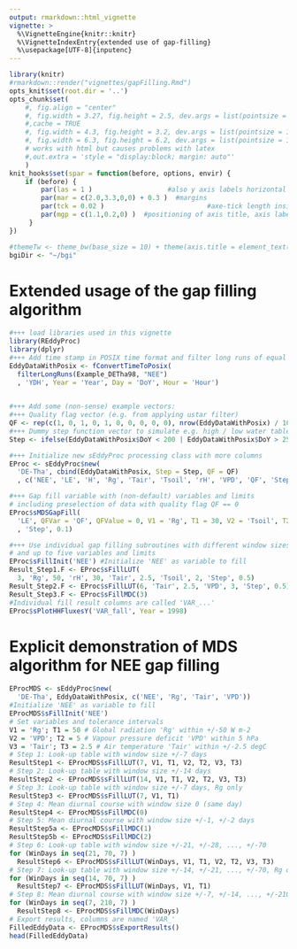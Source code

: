 ```yaml
---
output: rmarkdown::html_vignette
vignette: >
  %\VignetteEngine{knitr::knitr}
  %\VignetteIndexEntry{extended use of gap-filling}
  %\usepackage[UTF-8]{inputenc}
---
```


```r
library(knitr)
#rmarkdown::render("vignettes/gapFilling.Rmd")
opts_knit$set(root.dir = '..')
opts_chunk$set(
    #, fig.align = "center"
    #, fig.width = 3.27, fig.height = 2.5, dev.args = list(pointsize = 10)
    #,cache = TRUE
    #, fig.width = 4.3, fig.height = 3.2, dev.args = list(pointsize = 10)
    #, fig.width = 6.3, fig.height = 6.2, dev.args = list(pointsize = 10)
    # works with html but causes problems with latex
    #,out.extra = 'style = "display:block; margin: auto"' 
    )
knit_hooks$set(spar = function(before, options, envir) {
    if (before) {
        par(las = 1 )                   #also y axis labels horizontal
        par(mar = c(2.0,3.3,0,0) + 0.3 )  #margins
        par(tck = 0.02 )                          #axe-tick length inside plots             
        par(mgp = c(1.1,0.2,0) )  #positioning of axis title, axis labels, axis
     }
})
```


```r
#themeTw <- theme_bw(base_size = 10) + theme(axis.title = element_text(size = 9))
bgiDir <- "~/bgi"
```

# Extended usage of the gap filling algorithm


```r
#+++ load libraries used in this vignette
library(REddyProc)
library(dplyr)
#+++ Add time stamp in POSIX time format and filter long runs of equal values 
EddyDataWithPosix <- fConvertTimeToPosix(
  filterLongRuns(Example_DETha98, "NEE")
  , 'YDH', Year = 'Year', Day = 'DoY', Hour = 'Hour') 
  
```


```r
#+++ Add some (non-sense) example vectors:
#+++ Quality flag vector (e.g. from applying ustar filter)
QF <- rep(c(1, 0, 1, 0, 1, 0, 0, 0, 0, 0), nrow(EddyDataWithPosix) / 10)
#+++ Dummy step function vector to simulate e.g. high / low water table
Step <- ifelse(EddyDataWithPosix$DoY < 200 | EddyDataWithPosix$DoY > 250, 0, 1)

#+++ Initialize new sEddyProc processing class with more columns
EProc <- sEddyProc$new(
  'DE-Tha', cbind(EddyDataWithPosix, Step = Step, QF = QF)
  , c('NEE', 'LE', 'H', 'Rg', 'Tair', 'Tsoil', 'rH', 'VPD', 'QF', 'Step'))

#+++ Gap fill variable with (non-default) variables and limits
# including preselection of data with quality flag QF == 0
EProc$sMDSGapFill(
  'LE', QFVar = 'QF', QFValue = 0, V1 = 'Rg', T1 = 30, V2 = 'Tsoil', T2 = 2
  , 'Step', 0.1)

#+++ Use individual gap filling subroutines with different window sizes
# and up to five variables and limits
EProc$sFillInit('NEE') #Initialize 'NEE' as variable to fill
Result_Step1.F <- EProc$sFillLUT(
  3, 'Rg', 50, 'rH', 30, 'Tair', 2.5, 'Tsoil', 2, 'Step', 0.5)
Result_Step2.F <- EProc$sFillLUT(6, 'Tair', 2.5, 'VPD', 3, 'Step', 0.5)
Result_Step3.F <- EProc$sFillMDC(3)
#Individual fill result columns are called 'VAR_...'
EProc$sPlotHHFluxesY('VAR_fall', Year = 1998)
```

# Explicit demonstration of MDS algorithm for NEE gap filling

```r
EProcMDS <- sEddyProc$new(
  'DE-Tha', EddyDataWithPosix, c('NEE', 'Rg', 'Tair', 'VPD'))
#Initialize 'NEE' as variable to fill
EProcMDS$sFillInit('NEE')
# Set variables and tolerance intervals
V1 = 'Rg'; T1 = 50 # Global radiation 'Rg' within +/-50 W m-2
V2 = 'VPD'; T2 = 5 # Vapour pressure deficit 'VPD' within 5 hPa
V3 = 'Tair'; T3 = 2.5 # Air temperature 'Tair' within +/-2.5 degC
# Step 1: Look-up table with window size +/-7 days
ResultStep1 <- EProcMDS$sFillLUT(7, V1, T1, V2, T2, V3, T3)
# Step 2: Look-up table with window size +/-14 days
ResultStep2 <- EProcMDS$sFillLUT(14, V1, T1, V2, T2, V3, T3)
# Step 3: Look-up table with window size +/-7 days, Rg only
ResultStep3 <- EProcMDS$sFillLUT(7, V1, T1)
# Step 4: Mean diurnal course with window size 0 (same day)
ResultStep4 <- EProcMDS$sFillMDC(0)
# Step 5: Mean diurnal course with window size +/-1, +/-2 days
ResultStep5a <- EProcMDS$sFillMDC(1)
ResultStep5b <- EProcMDS$sFillMDC(2)
# Step 6: Look-up table with window size +/-21, +/-28, ..., +/-70
for (WinDays in seq(21, 70, 7) ) 
  ResultStep6 <- EProcMDS$sFillLUT(WinDays, V1, T1, V2, T2, V3, T3)
# Step 7: Look-up table with window size +/-14, +/-21, ..., +/-70, Rg only
for (WinDays in seq(14, 70, 7) ) 
  ResultStep7 <- EProcMDS$sFillLUT(WinDays, V1, T1)
# Step 8: Mean diurnal course with window size +/-7, +/-14, ..., +/-210 days
for (WinDays in seq(7, 210, 7) ) 
  ResultStep8 <- EProcMDS$sFillMDC(WinDays)
# Export results, columns are named 'VAR_'
FilledEddyData <- EProcMDS$sExportResults()
head(FilledEddyData)
```


